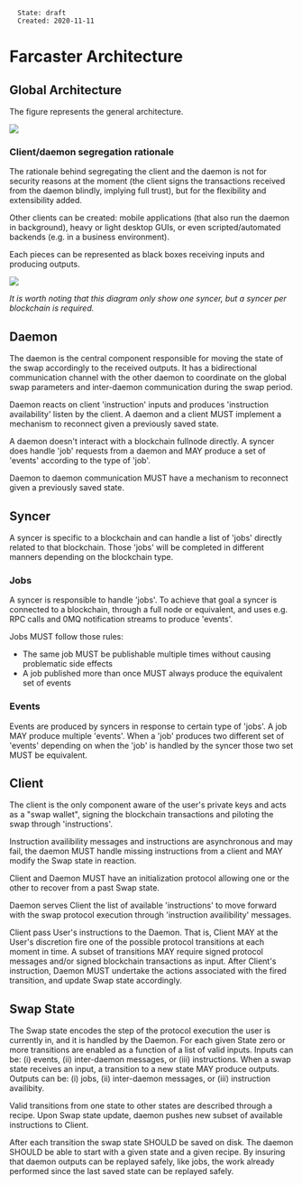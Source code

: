 <pre>
  State: draft
  Created: 2020-11-11
</pre>

=Farcaster Architecture=

==Global Architecture==

The figure represents the general architecture.

<img src="images/arch.png">

===Client/daemon segregation rationale===

The rationale behind segregating the client and the daemon is not for security
reasons at the moment (the client signs the transactions received from the
daemon blindly, implying full trust), but for the flexibility and extensibility
added.

Other clients can be created: mobile applications (that also run the daemon in
background), heavy or light desktop GUIs, or even scripted/automated backends
(e.g. in a business environment).

Each pieces can be represented as black boxes receiving inputs and producing
outputs.

<img src="images/global-arch.jpg">

''It is worth noting that this diagram only show one syncer, but a syncer per
blockchain is required.''

==Daemon==

The daemon is the central component responsible for moving the state of the swap
accordingly to the received outputs. It has a bidirectional communication
channel with the other daemon to coordinate on the global swap parameters and
inter-daemon communication during the swap period.

Daemon reacts on client 'instruction' inputs and produces 'instruction
availability' listen by the client. A daemon and a client MUST implement a
mechanism to reconnect given a previously saved state.

A daemon doesn't interact with a blockchain fullnode directly. A syncer does
handle 'job' requests from a daemon and MAY produce a set of 'events' according
to the type of 'job'.

Daemon to daemon communication MUST have a mechanism to reconnect given a
previously saved state.

==Syncer==

A syncer is specific to a blockchain and can handle a list of 'jobs' directly
related to that blockchain. Those 'jobs' will be completed in different manners
depending on the blockchain type.

===Jobs===

A syncer is responsible to handle 'jobs'. To achieve that goal a syncer is
connected to a blockchain, through a full node or equivalent, and uses e.g. RPC
calls and 0MQ notification streams to produce 'events'.

Jobs MUST follow those rules:

* The same job MUST be publishable multiple times without causing problematic side effects
* A job published more than once MUST always produce the equivalent set of events

===Events===

Events are produced by syncers in response to certain type of 'jobs'. A job MAY
produce multiple 'events'. When a 'job' produces two different set of 'events'
depending on when the 'job' is handled by the syncer those two set MUST be
equivalent.

==Client==

The client is the only component aware of the user's private keys and acts as a
"swap wallet", signing the blockchain transactions and piloting the swap through
'instructions'.

Instruction availibility messages and instructions are asynchronous and may fail,
the daemon MUST handle missing instructions from a client and MAY modify the
Swap state in reaction.

Client and Daemon MUST have an initialization protocol allowing one or the other
to recover from a past Swap state.

Daemon serves Client the list of available 'instructions' to move forward with
the swap protocol execution through 'instruction availibility' messages.

Client pass User's instructions to the Daemon. That is, Client MAY at the User's
discretion fire one of the possible protocol transitions at each moment in time.
A subset of transitions MAY require signed protocol messages and/or signed
blockchain transactions as input. After Client's instruction, Daemon MUST
undertake the actions associated with the fired transition, and update Swap
state accordingly.

==Swap State==

The Swap state encodes the step of the protocol execution the user is currently
in, and it is handled by the Daemon. For each given State zero or more
transitions are enabled as a function of a list of valid inputs. Inputs can be:
(i) events, (ii) inter-daemon messages, or (iii) instructions. When a swap
state receives an input, a transition to a new state MAY produce outputs.
Outputs can be: (i) jobs, (ii) inter-daemon messages, or (iii) instruction
availibity.

Valid transitions from one state to other states are described through a recipe.
Upon Swap state update, daemon pushes new subset of available instructions to
Client.

After each transition the swap state SHOULD be saved on disk. The daemon SHOULD
be able to start with a given state and a given recipe. By insuring that daemon
outputs can be replayed safely, like jobs, the work already performed since the
last saved state can be replayed safely.

